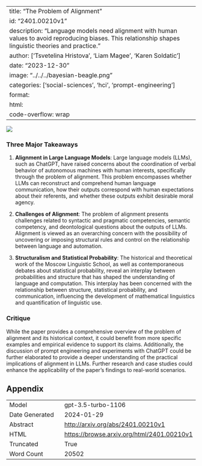 
---
title: "The Problem of Alignment"
id: "2401.00210v1"
description: "Language models need alignment with human values to avoid reproducing biases. This relationship shapes linguistic theories and practice."
author: ['Tsvetelina Hristova', 'Liam Magee', 'Karen Soldatic']
date: "2023-12-30"
image: "../../../bayesian-beagle.png"
categories: ['social-sciences', 'hci', 'prompt-engineering']
format:
  html:
    code-overflow: wrap
---

![](None)

### Three Major Takeaways

1. **Alignment in Large Language Models**: Large language models (LLMs), such as ChatGPT, have raised concerns about the coordination of verbal behavior of autonomous machines with human interests, specifically through the problem of alignment. This problem encompasses whether LLMs can reconstruct and comprehend human language communication, how their outputs correspond with human expectations about their referents, and whether these outputs exhibit desirable moral agency.

2. **Challenges of Alignment**: The problem of alignment presents challenges related to syntactic and pragmatic competencies, semantic competency, and deontological questions about the outputs of LLMs. Alignment is viewed as an overarching concern with the possibility of uncovering or imposing structural rules and control on the relationship between language and automation.

3. **Structuralism and Statistical Probability**: The historical and theoretical work of the Moscow Linguistic School, as well as contemporaneous debates about statistical probability, reveal an interplay between probabilities and structure that has shaped the understanding of language and computation. This interplay has been concerned with the relationship between structure, statistical probability, and communication, influencing the development of mathematical linguistics and quantification of linguistic use.

### Critique

While the paper provides a comprehensive overview of the problem of alignment and its historical context, it could benefit from more specific examples and empirical evidence to support its claims. Additionally, the discussion of prompt engineering and experiments with ChatGPT could be further elaborated to provide a deeper understanding of the practical implications of alignment in LLMs. Further research and case studies could enhance the applicability of the paper's findings to real-world scenarios.

## Appendix

|          |          |
|----------|----------|
| Model     | gpt-3.5-turbo-1106       |
| Date Generated     | 2024-01-29       |
| Abstract | [http://arxiv.org/abs/2401.00210v1](http://arxiv.org/abs/2401.00210v1)        |
| HTML     | [https://browse.arxiv.org/html/2401.00210v1](https://browse.arxiv.org/html/2401.00210v1)       |
| Truncated       | True       |
| Word Count       | 20502       |